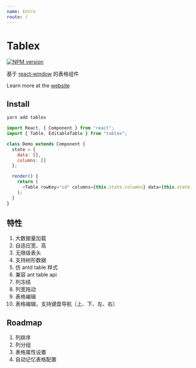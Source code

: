 ```yaml
---
name: Intro
route: /
---
```


# Tablex

[![NPM version](https://img.shields.io/npm/v/tablex.svg?style=flat)](https://npmjs.org/package/tablex)

基于 [react-window](https://github.com/bvaughn/react-window) 的表格组件

Learn more at the [website](https://nexxluo.github.io/tablex)

## Install

```powershell
yarn add tablex
```

```javascript
import React, { Component } from "react";
import { Table, EditableTable } from "tablex";

class Demo extends Component {
  state = {
    data: [],
    columns: []
  };

  render() {
    return (
      <Table rowKey="id" columns={this.state.columns} data={this.state.data} />
    );
  }
}
```

## 特性

1. 大数据量加载
2. 自适应宽、高
3. 无限级表头
4. 支持树形数据
5. 仿 antd table 样式
6. 兼容 ant table api
7. 列冻结
8. 列宽拖动
9. 表格编辑
10. 表格编辑，支持键盘导航（上、下、左、右）

## Roadmap

1. 列排序
2. 列分组
3. 表格属性设置
4. 自动记忆表格配置
